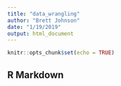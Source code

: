 ```yaml
---
title: "data_wrangling"
author: "Brett Johnson"
date: "1/19/2019"
output: html_document
---
```


```r
knitr::opts_chunk$set(echo = TRUE)
```

## R Markdown


